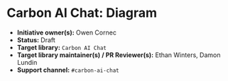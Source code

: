 
<Meta of={elementStories} />

# Carbon AI Chat: Diagram

* **Initiative owner(s):** Owen Cornec
* **Status:** Draft
* **Target library:** `Carbon AI Chat`
* **Target library maintainer(s) / PR Reviewer(s):** Ethan Winters, Damon Lundin
* **Support channel:** `#carbon-ai-chat`
